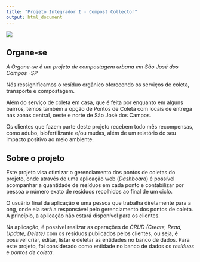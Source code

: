 ```yaml
---
title: "Projeto Integrador I - Compost Collector"
output: html_document
---
```


![](www/assets/organe-se-thumb.png)

## Organe-se

_A Organe-se é um projeto de compostagem urbana em São José dos Campos -SP_

Nós ressignificamos o resíduo orgânico oferecendo os serviços de coleta, transporte e compostagem.

Além do serviço de coleta em casa, que é feita por enquanto em alguns bairros, temos também a opção de Pontos de Coleta com locais de entrega nas zonas central, oeste e norte de São José dos Campos.

Os clientes que fazem parte deste projeto recebem todo mês recompensas, como adubo, biofertilizante e/ou mudas, além de um relatório do seu impacto positivo ao meio ambiente.

## Sobre o projeto

Este projeto visa otimizar o gerenciamento dos pontos de coletas do projeto, onde através de uma aplicação web (_Dashboard_) é possível acompanhar a quantidade de resíduos em cada ponto e contabilizar por pessoa o número exato de resíduos recolhidos ao final de um ciclo.

O usuário final da aplicação é uma pessoa que trabalha diretamente para a ong, onde ela será a responsável pelo gerenciamento dos pontos de coleta. A princípio, a aplicação não estará disponível para os clientes.

Na aplicação, é possível realizar as operações de _CRUD (Create, Read, Update, Delete)_ com os resíduos publicados pelos clientes, ou seja, é possível criar, editar, listar e deletar as entidades no banco de dados. Para este projeto, foi considerado como entidade no banco de dados os _resíduos_ e _pontos de coleta_.

